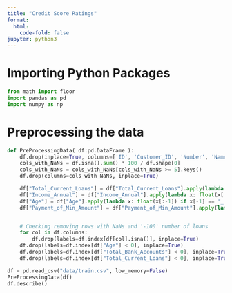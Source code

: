 ```yaml
---
title: "Credit Score Ratings"
format:
  html:
    code-fold: false
jupyter: python3
---
```



# Importing Python Packages
```python
from math import floor
import pandas as pd
import numpy as np
```

# Preprocessing the data
```python
def PreProcessingData( df:pd.DataFrame ):
    df.drop(inplace=True, columns=['ID', 'Customer_ID', 'Number', 'Name', 'Loan_Type'])
    cols_with_NaNs = df.isna().sum() * 100 / df.shape[0]
    cols_with_NaNs = cols_with_NaNs[cols_with_NaNs >= 5].keys()
    df.drop(columns=cols_with_NaNs, inplace=True)

    df["Total_Current_Loans"] = df["Total_Current_Loans"].apply(lambda x: int(x[:-1]) if x[-1] == '_' else int(x))
    df["Income_Annual"] = df["Income_Annual"].apply(lambda x: float(x[:-1]) if x[-1] == '_' else float(x))
    df["Age"] = df["Age"].apply(lambda x: float(x[:-1]) if x[-1] == '_' else float(x))
    df["Payment_of_Min_Amount"] = df["Payment_of_Min_Amount"].apply(lambda x : True if (x=="Yes" or x=="NM") else False)


    # Checking removing rows with NaNs and '-100' number of loans
    for col in df.columns:
        df.drop(labels=df.index[df[col].isna()], inplace=True)
    df.drop(labels=df.index[df["Age"] < 0], inplace=True)
    df.drop(labels=df.index[df["Total_Bank_Accounts"] < 0], inplace=True)
    df.drop(labels=df.index[df["Total_Current_Loans"] < 0], inplace=True)
```

```python
df = pd.read_csv("data/train.csv", low_memory=False)
PreProcessingData(df)
df.describe()
```
